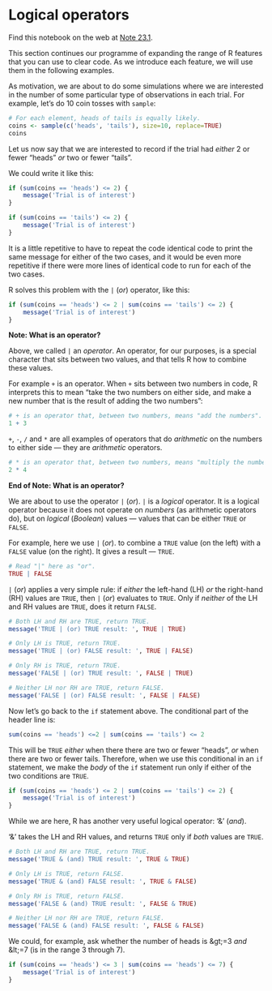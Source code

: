 # Logical operators


Find this notebook on the web at
<a class="quarto-xref" href="https://resampling-stats.github.io/latest-r/testing_counts_2.html#nte-logical_operators">Note <span>23.1</span></a>.

This section continues our programme of expanding the range of R
features that you can use to clear code. As we introduce each feature,
we will use them in the following examples.

As motivation, we are about to do some simulations where we are
interested in the number of some particular type of observations in each
trial. For example, let’s do 10 coin tosses with `sample`:

```r
# For each element, heads of tails is equally likely.
coins <- sample(c('heads', 'tails'), size=10, replace=TRUE)
coins
```

Let us now say that we are interested to record if the trial had
*either* 2 or fewer “heads” *or* two or fewer “tails”.

We could write it like this:

```r
if (sum(coins == 'heads') <= 2) {
    message('Trial is of interest')
}
```

```r
if (sum(coins == 'tails') <= 2) {
    message('Trial is of interest')
}
```

It is a little repetitive to have to repeat the code identical code to
print the same message for either of the two cases, and it would be even
more repetitive if there were more lines of identical code to run for
each of the two cases.

R solves this problem with the `|` (*or*) operator, like this:

```r
if (sum(coins == 'heads') <= 2 | sum(coins == 'tails') <= 2) {
    message('Trial is of interest')
}
```

**Note: What is an operator?**

Above, we called `|` an *operator*. An operator, for our purposes, is a
special character that sits between two values, and that tells R how to
combine these values.

For example `+` is an operator. When `+` sits between two numbers in
code, R interprets this to mean “take the two numbers on either side,
and make a new number that is the result of adding the two numbers”:

```r
# + is an operator that, between two numbers, means "add the numbers".
1 + 3
```

`+`, `-`, `/` and `*` are all examples of operators that do *arithmetic*
on the numbers to either side — they are *arithmetic* operators.

```r
# * is an operator that, between two numbers, means "multiply the numbers".
2 * 4
```

**End of Note: What is an operator?**



We are about to use the operator `|` (*or*). `|` is a *logical*
operator. It is a logical operator because it does not operate on
*numbers* (as arithmetic operators do), but on *logical* (*Boolean*)
values — values that can be either `TRUE` or `FALSE`.

For example, here we use `|` (*or*). to combine a `TRUE` value (on the
left) with a `FALSE` value (on the right). It gives a result — `TRUE`.

```r
# Read "|" here as "or".
TRUE | FALSE
```

`|` (*or*) applies a very simple rule: if *either* the left-hand (LH)
*or* the right-hand (RH) values are `TRUE`, then `|` (*or*) evaluates to
`TRUE`. Only if *neither* of the LH and RH values are `TRUE`, does it
return `FALSE`.

```r
# Both LH and RH are TRUE, return TRUE.
message('TRUE | (or) TRUE result: ', TRUE | TRUE)
```

```r
# Only LH is TRUE, return TRUE.
message('TRUE | (or) FALSE result: ', TRUE | FALSE)
```

```r
# Only RH is TRUE, return TRUE.
message('FALSE | (or) TRUE result: ', FALSE | TRUE)
```

```r
# Neither LH nor RH are TRUE, return FALSE.
message('FALSE | (or) FALSE result: ', FALSE | FALSE)
```

Now let’s go back to the `if` statement above. The conditional part of
the header line is:

```r
sum(coins == 'heads') <=2 | sum(coins == 'tails') <= 2
```

This will be `TRUE` *either* when there there are two or fewer “heads”,
*or* when there are two or fewer tails. Therefore, when we use this
conditional in an `if` statement, we make the *body* of the `if`
statement run only if either of the two conditions are `TRUE`.

```r
if (sum(coins == 'heads') <= 2 | sum(coins == 'tails') <= 2) {
    message('Trial is of interest')
}
```

While we are here, R has another very useful logical operator: ‘&amp;’
(*and*).

‘&amp;’ takes the LH and RH values, and returns `TRUE` only if *both* values
are `TRUE`.

```r
# Both LH and RH are TRUE, return TRUE.
message('TRUE & (and) TRUE result: ', TRUE & TRUE)
```

```r
# Only LH is TRUE, return FALSE.
message('TRUE & (and) FALSE result: ', TRUE & FALSE)
```

```r
# Only RH is TRUE, return FALSE.
message('FALSE & (and) TRUE result: ', FALSE & TRUE)
```

```r
# Neither LH nor RH are TRUE, return FALSE.
message('FALSE & (and) FALSE result: ', FALSE & FALSE)
```

We could, for example, ask whether the number of heads is \&gt;=3 *and*
\&lt;=7 (is in the range 3 through 7).

```r
if (sum(coins == 'heads') <= 3 | sum(coins == 'heads') <= 7) {
    message('Trial is of interest')
}
```

